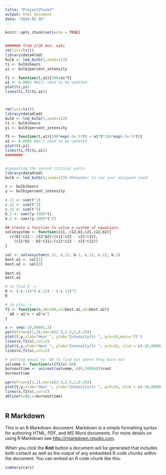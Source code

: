---
title: "Project2Task3"
output: html_document
date: "2024-02-26"
---

```{r setup, include=FALSE}
knitr::opts_chunk$set(echo = TRUE)


####### from 2/26 mon. wiki
rm(list=ls())
library(data4led)
bulb <- led_bulb(1,seed=123)
ti <- bulb$hours
yi <- bulb$percent_intensity

f1 <- function(t,a1){100+a1*t}
a1 <- 0.0002 #Will need to be updated
plot(ti,yi)
lines(ti,f1(ti,a1))



rm(list=ls())
library(data4led)
bulb <- led_bulb(1,seed=123)
ti <- bulb$hours
yi <- bulb$percent_intensity

f5 <- function(t,a1){100*exp(-5e-5*t) + a1*t*100*exp(-5e-5*t)}
a1 <- 0.0002 #Will need to be updated
plot(ti,yi)
lines(ti,f5(ti,a1))
########


#computing the second critical parts
library(data4led)
bulb <- led_bulb(1,seed=123) #Remember to use your assigned seed!

t <- bulb$hours
y <- bulb$percent_intensity

c.11 <- sum(t^2)
c.12 <- sum(t^3)
c.22 <- sum(t^4)
b.1 <- sum((y-100)*t)
b.2 <- sum((y-100)*t^2)

## Create a function to solve a system of equations. 
solvesystem <- function(c11, c12,b1,c21,c22,b2){ 
  c((b1*c22 - c12*b2)/(c11*c22 - c21*c12),
    (c11*b2 - b1*c21)/(c11*c22 - c21*c12))
}

sol <- solvesystem(c.11, c.12, b.1, c.12, c.22, b.2)
best.a1 <- sol[1] 
best.a2 <- sol[2] 

best.a1
best.a2

# to find D ->
D <- (-c.11)*(-c.22) - (-c.12)^2
D

# to plot ->
f2 <- function(x,a0=100,a1=best.a1,a2=best.a2){
  a0 + a1*x + a2*x^2
}

x <- seq(-10,80001,2)
par(mfrow=c(1,2),mar=c(2.5,2.5,1,0.25))
plot(t,y,xlab="Hour ", ylab="Intensity(%) ", pch=16,main='f2')
lines(x,f2(x),col=2)
plot(t,y,xlab="Hour ", ylab="Intensity(%) ", pch=16, xlim = c(-10,80000),ylim = c(-10,120))
lines(x,f2(x),col=2)

# setting equal to -80 to find out where they burn out
solveme <- function(x){f2(x)-80}
burnouttime <- uniroot(solveme, c(0,50000))$root
burnouttime

par(mfrow=c(1,1),mar=c(2.5,2.5,1,0.25))
plot(t,y,xlab="Hour ", ylab="Intensity(%) ", pch=16, xlim = c(-10,80000),ylim = c(-10,120))
lines(x,f2(x),col=2)
abline(h=80,v=burnouttime)



```

## R Markdown

This is an R Markdown document. Markdown is a simple formatting syntax for authoring HTML, PDF, and MS Word documents. For more details on using R Markdown see <http://rmarkdown.rstudio.com>.

When you click the **Knit** button a document will be generated that includes both content as well as the output of any embedded R code chunks within the document. You can embed an R code chunk like this:

```{r cars}
summary(cars)
```
